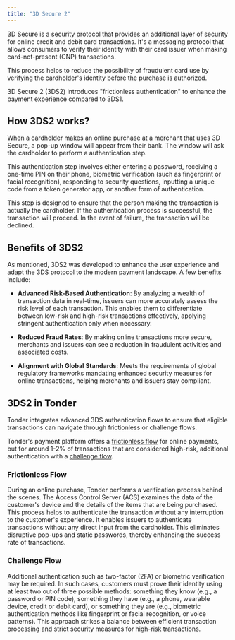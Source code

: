 ```yaml
---
title: "3D Secure 2"
---
```


3D Secure is a security protocol that provides an additional layer of security for online credit and debit card transactions. It's a messaging protocol that allows consumers to verify their identity with their card issuer when making card-not-present (CNP) transactions. 

This process helps to reduce the possibility of fraudulent card use by verifying the cardholder's identity before the purchase is authorized. 

<Note>
  3D Secure 2 (3DS2) introduces "frictionless authentication" to enhance the payment experience compared to 3DS1.
</Note>

## How 3DS2 works?

When a cardholder makes an online purchase at a merchant that uses 3D Secure, a pop-up window will appear from their bank. The window will ask the cardholder to perform a authentication step. 

<Info>
  This authentication step involves either entering a password, receiving a one-time PIN on their phone, biometric verification (such as fingerprint or facial recognition), responding to security questions, inputting a unique code from a token generator app, or another form of authentication.
</Info>

This step is designed to ensure that the person making the transaction is actually the cardholder. If the authentication process is successful, the transaction will proceed. In the event of failure, the transaction will be declined.

## Benefits of 3DS2

As mentioned, 3DS2 was developed to enhance the user experience and adapt the 3DS protocol to the modern payment landscape. A few benefits include:

- **Advanced Risk-Based Authentication**: By analyzing a wealth of transaction data in real-time, issuers can more accurately assess the risk level of each transaction. This enables them to differentiate between low-risk and high-risk transactions effectively, applying stringent authentication only when necessary.

- **Reduced Fraud Rates**: By making online transactions more secure, merchants and issuers can see a reduction in fraudulent activities and associated costs.

- **Alignment with Global Standards**: Meets the requirements of global regulatory frameworks mandating enhanced security measures for online transactions, helping merchants and issuers stay compliant.

## 3DS2 in Tonder

Tonder integrates advanced 3DS authentication flows to ensure that eligible transactions can navigate through frictionless or challenge flows.

Tonder's payment platform offers a [frictionless flow](#frictionless-flow) for online payments, but for around 1-2% of transactions that are considered high-risk, additional authentication with a [challenge flow](#challenge-flow).

### Frictionless Flow

During an online purchase, Tonder performs a verification process behind the scenes. The Access Control Server (ACS) examines the data of the customer's device and the details of the items that are being purchased. This process helps to authenticate the transaction without any interruption to the customer's experience. It enables issuers to authenticate transactions without any direct input from the cardholder. This eliminates disruptive pop-ups and static passwords, thereby enhancing the success rate of transactions.

### Challenge Flow

Additional authentication such as two-factor (2FA) or biometric verification may be required. In such cases, customers must prove their identity using at least two out of three possible methods: something they know (e.g., a password or PIN code), something they have (e.g., a phone, wearable device, credit or debit card), or something they are (e.g., biometric authentication methods like fingerprint or facial recognition, or voice patterns). This approach strikes a balance between efficient transaction processing and strict security measures for high-risk transactions.